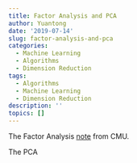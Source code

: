 ```yaml
---
title: Factor Analysis and PCA
author: Yuantong
date: '2019-07-14'
slug: factor-analysis-and-pca
categories:
  - Machine Learning
  - Algorithms
  - Dimension Reduction
tags:
  - Algorithms
  - Machine Learning
  - Dimension Reduction
description: ''
topics: []
---
```


The Factor Analysis [note](https://www.cs.cmu.edu/~pmuthuku/mlsp_page/lectures/slides/JFA_presentation_final.pdf) from CMU.

The PCA


